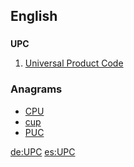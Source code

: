 ==English==

==={{initialism}}===
'''UPC'''

# [[Universal Product Code]]

===Anagrams===
* [[CPU#English|CPU]] 
* [[cup#English|cup]]
* [[PUC#English|PUC]]


[[de:UPC]]
[[es:UPC]]